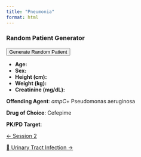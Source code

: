 ```yaml
---
title: "Pneumonia"
format: html
---
```


::: {.panel}
### Random Patient Generator

<div>
  <button onclick="generatePatient()">Generate Random Patient</button>
  <ul>
    <li><strong>Age:</strong> <u><span id="random-age"></span></u></li>
    <li><strong>Sex:</strong> <u><span id="random-sex"></span></u></li>
    <li><strong>Height (cm):</strong> <u><span id="random-height"></span></u></li>
    <li><strong>Weight (kg):</strong> <u><span id="random-weight"></span></u></li>
    <li><strong>Creatinine (mg/dL):</strong> <u><span id="random-creatinine"></span></u></li>
  </ul>
</div>

<script>
  function generatePatient() {
    // Generate random values
    var age = Math.floor(Math.random() * (90 - 18 + 1)) + 18;
    var sex = Math.random() < 0.5 ? "Male" : "Female";
    var height = Math.floor(Math.random() * (200 - 140 + 1)) + 140;
    var weight = Math.floor(Math.random() * (140 - 40 + 1)) + 40;
    var creatinine = (Math.random() * (2.0 - 0.5) + 0.5).toFixed(2);

    // Update the UI
    document.getElementById('random-age').innerText = age;
    document.getElementById('random-sex').innerText = sex;
    document.getElementById('random-height').innerText = height;
    document.getElementById('random-weight').innerText = weight;
    document.getElementById('random-creatinine').innerText = creatinine;

    // Store in localStorage
    var patient = {
      age: age,
      sex: sex,
      height: height,
      weight: weight,
      creatinine: creatinine
    };
    localStorage.setItem('randomPatient', JSON.stringify(patient));
  }

  // On page load, check if there's a saved patient and display it
  window.onload = function() {
    var savedPatient = localStorage.getItem('randomPatient');
    if (savedPatient) {
      var patient = JSON.parse(savedPatient);
      document.getElementById('random-age').innerText = patient.age;
      document.getElementById('random-sex').innerText = patient.sex;
      document.getElementById('random-height').innerText = patient.height;
      document.getElementById('random-weight').innerText = patient.weight;
      document.getElementById('random-creatinine').innerText = patient.creatinine;
    }
  }
</script>
:::

**Offending Agent**: *ampC*+ Pseudomonas aeruginosa

**Drug of Choice**: Cefepime

**PK/PD Target**:

::::: {.d-flex .justify-content-between .border-top .pt-4 .mt-4}
<div>

[← Session 2](../../index.qmd){.btn .btn-outline-primary}

</div>

<div>

[🚽 Urinary Tract Infection →](../urinary-tract-infection/index.qmd){.btn .btn-outline-primary}

</div>
:::::
